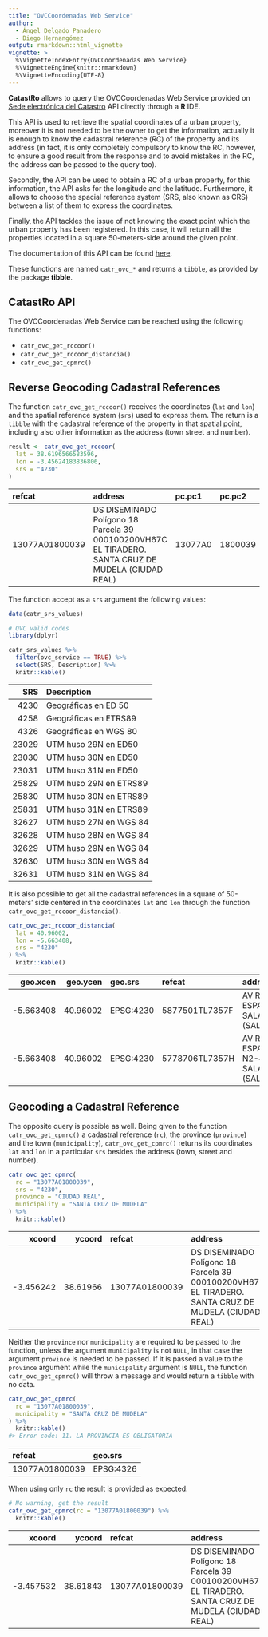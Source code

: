 ---
title: "OVCCoordenadas Web Service"
author:
  - Ángel Delgado Panadero
  - Diego Hernangómez
output: rmarkdown::html_vignette
vignette: >
  %\VignetteIndexEntry{OVCCoordenadas Web Service}
  %\VignetteEngine{knitr::rmarkdown}
  %\VignetteEncoding{UTF-8}
---

<!-- ovcservice.Rmd is generated from ovcservice.Rmd.orig. Please edit that file -->



**CatastRo** allows to query the OVCCoordenadas Web Service provided on [Sede
electrónica del
Catastro](https://ovc.catastro.meh.es/ovcservweb/ovcswlocalizacionrc/ovccoordenadas.asmx)
API directly through a **R** IDE.

This API is used to retrieve the spatial coordinates of a urban property,
moreover it is not needed to be the owner to get the information, actually it is
enough to know the cadastral reference (*RC*) of the property and its address
(in fact, it is only completely compulsory to know the RC, however, to ensure a
good result from the response and to avoid mistakes in the RC, the address can
be passed to the query too).

Secondly, the API can be used to obtain a RC of a urban property, for this
information, the API asks for the longitude and the latitude. Furthermore, it
allows to choose the spacial reference system (SRS, also known as CRS) between a
list of them to express the coordinates.

Finally, the API tackles the issue of not knowing the exact point which the
urban property has been registered. In this case, it will return all the
properties located in a square 50-meters-side around the given point.

The documentation of this API can be found
[here](https://ovc.catastro.meh.es/ovcservweb/ovcswlocalizacionrc/ovccoordenadas.asmx).

These functions are named `catr_ovc_*` and returns a `tibble`, as provided by
the package **tibble**.

## CatastRo API

The OVCCoordenadas Web Service can be reached using the following functions:

-   `catr_ovc_get_rccoor()`
-   `catr_ovc_get_rccoor_distancia()`
-   `catr_ovc_get_cpmrc()`

## Reverse Geocoding Cadastral References

The function `catr_ovc_get_rccoor()` receives the coordinates (`lat` and `lon`)
and the spatial reference system (`srs`) used to express them. The return is a
`tibble` with the cadastral reference of the property in that spatial point,
including also other information as the address (town street and number).


``` r
result <- catr_ovc_get_rccoor(
  lat = 38.6196566583596,
  lon = -3.45624183836806,
  srs = "4230"
)
```



|refcat         |address                                                                                              |pc.pc1  |pc.pc2  |  geo.xcen| geo.ycen|geo.srs   |ldt                                                                                                  |
|:--------------|:----------------------------------------------------------------------------------------------------|:-------|:-------|---------:|--------:|:---------|:----------------------------------------------------------------------------------------------------|
|13077A01800039 |DS DISEMINADO  Polígono 18 Parcela 39 000100200VH67C EL TIRADERO. SANTA CRUZ DE MUDELA (CIUDAD REAL) |13077A0 |1800039 | -3.456242| 38.61966|EPSG:4230 |DS DISEMINADO  Polígono 18 Parcela 39 000100200VH67C EL TIRADERO. SANTA CRUZ DE MUDELA (CIUDAD REAL) |



The function accept as a `srs` argument the following values:


``` r
data(catr_srs_values)

# OVC valid codes
library(dplyr)

catr_srs_values %>%
  filter(ovc_service == TRUE) %>%
  select(SRS, Description) %>%
  knitr::kable()
```



|   SRS|Description            |
|-----:|:----------------------|
|  4230|Geográficas en ED 50   |
|  4258|Geográficas en ETRS89  |
|  4326|Geográficas en WGS 80  |
| 23029|UTM huso 29N en ED50   |
| 23030|UTM huso 30N en ED50   |
| 23031|UTM huso 31N en ED50   |
| 25829|UTM huso 29N en ETRS89 |
| 25830|UTM huso 30N en ETRS89 |
| 25831|UTM huso 31N en ETRS89 |
| 32627|UTM huso 27N en WGS 84 |
| 32628|UTM huso 28N en WGS 84 |
| 32629|UTM huso 29N en WGS 84 |
| 32630|UTM huso 30N en WGS 84 |
| 32631|UTM huso 31N en WGS 84 |



It is also possible to get all the cadastral references in a square of
50-meters' side centered in the coordinates `lat` and `lon` through the function
`catr_ovc_get_rccoor_distancia()`.


``` r
catr_ovc_get_rccoor_distancia(
  lat = 40.96002,
  lon = -5.663408,
  srs = "4230"
) %>%
  knitr::kable()
```



|  geo.xcen| geo.ycen|geo.srs   |refcat         |address                                         |cmun_ine |pc.pc1  |pc.pc2  |dt.loine.cp |dt.loine.cm |dt.lourb.dir.cv |dt.lourb.dir.pnp |ldt                                             |dis   |
|---------:|--------:|:---------|:--------------|:-----------------------------------------------|:--------|:-------|:-------|:-----------|:-----------|:---------------|:----------------|:-----------------------------------------------|:-----|
| -5.663408| 40.96002|EPSG:4230 |5877501TL7357F |AV REYES DE ESPAÑA 1 SALAMANCA (SALAMANCA)      |37274    |5877501 |TL7357F |37          |274         |643             |1                |AV REYES DE ESPAÑA 1 SALAMANCA (SALAMANCA)      |21.81 |
| -5.663408| 40.96002|EPSG:4230 |5778706TL7357H |AV REYES DE ESPAÑA 2 N2-4 SALAMANCA (SALAMANCA) |37274    |5778706 |TL7357H |37          |274         |643             |2                |AV REYES DE ESPAÑA 2 N2-4 SALAMANCA (SALAMANCA) |23.18 |



## Geocoding a Cadastral Reference

The opposite query is possible as well. Being given to the function
`catr_ovc_get_cpmrc()` a cadastral reference (`rc`), the province (`province`)
and the town (`municipality`), `catr_ovc_get_cpmrc()` returns its coordinates
`lat` and `lon` in a particular `srs` besides the address (town, street and
number).


``` r
catr_ovc_get_cpmrc(
  rc = "13077A01800039",
  srs = "4230",
  province = "CIUDAD REAL",
  municipality = "SANTA CRUZ DE MUDELA"
) %>%
  knitr::kable()
```



|    xcoord|   ycoord|refcat         |address                                                                                              |pc.pc1  |pc.pc2  |geo.xcen          |geo.ycen         |geo.srs   |ldt                                                                                                  |
|---------:|--------:|:--------------|:----------------------------------------------------------------------------------------------------|:-------|:-------|:-----------------|:----------------|:---------|:----------------------------------------------------------------------------------------------------|
| -3.456242| 38.61966|13077A01800039 |DS DISEMINADO  Polígono 18 Parcela 39 000100200VH67C EL TIRADERO. SANTA CRUZ DE MUDELA (CIUDAD REAL) |13077A0 |1800039 |-3.45624183836806 |38.6196566583596 |EPSG:4230 |DS DISEMINADO  Polígono 18 Parcela 39 000100200VH67C EL TIRADERO. SANTA CRUZ DE MUDELA (CIUDAD REAL) |



Neither the `province` nor `municipality` are required to be passed to the
function, unless the argument `municipality` is not `NULL`, in that case the
argument `province` is needed to be passed. If it is passed a value to the
`province` argument while the `municipality` argument is `NULL`, the function
`catr_ovc_get_cpmrc()` will throw a message and would return a `tibble` with no
data.


``` r
catr_ovc_get_cpmrc(
  rc = "13077A01800039",
  municipality = "SANTA CRUZ DE MUDELA"
) %>%
  knitr::kable()
#> Error code: 11. LA PROVINCIA ES OBLIGATORIA
```



|refcat         |geo.srs   |
|:--------------|:---------|
|13077A01800039 |EPSG:4326 |



When using only `rc` the result is provided as expected:


``` r
# No warning, get the result
catr_ovc_get_cpmrc(rc = "13077A01800039") %>%
  knitr::kable()
```



|    xcoord|   ycoord|refcat         |address                                                                                              |pc.pc1  |pc.pc2  |geo.xcen          |geo.ycen         |geo.srs   |ldt                                                                                                  |
|---------:|--------:|:--------------|:----------------------------------------------------------------------------------------------------|:-------|:-------|:-----------------|:----------------|:---------|:----------------------------------------------------------------------------------------------------|
| -3.457532| 38.61843|13077A01800039 |DS DISEMINADO  Polígono 18 Parcela 39 000100200VH67C EL TIRADERO. SANTA CRUZ DE MUDELA (CIUDAD REAL) |13077A0 |1800039 |-3.45753233627867 |38.6184314024661 |EPSG:4326 |DS DISEMINADO  Polígono 18 Parcela 39 000100200VH67C EL TIRADERO. SANTA CRUZ DE MUDELA (CIUDAD REAL) |


